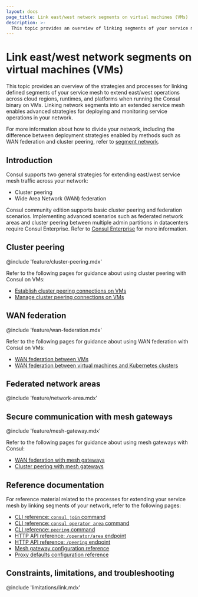 ```yaml
---
layout: docs
page_title: Link east/west network segments on virtual machines (VMs)
description: >-
  This topic provides an overview of linking segments of your service mesh in an east/west direction on virtual machines (VMs). You can extend your service mesh across regions, runtimes, and cloud providers with cluster peering or WAN federation.
---
```


# Link east/west network segments on virtual machines (VMs)

This topic provides an overview of the strategies and processes for linking defined segments of your service mesh to extend east/west operations across cloud regions, runtimes, and platforms when running the Consul binary on VMs. Linking network segments into an extended service mesh enables advanced strategies for deploying and monitoring service operations in your network.

For more information about how to divide your network, including the difference between deployment strategies enabled by methods such as WAN federation and cluster peering, refer to [segment network](/consul/docs/segment/vm).

## Introduction

Consul supports two general strategies for extending east/west service mesh traffic across your network:

- Cluster peering
- Wide Area Network (WAN) federation

Consul community edition supports basic cluster peering and federation scenarios. Implementing advanced scenarios such as federated network areas and cluster peering between multiple admin partitions in datacenters require Consul Enterprise. Refer to [Consul Enterprise](consul/docs/enterprise) for more information.

## Cluster peering

@include 'feature/cluster-peering.mdx'

Refer to the following pages for guidance about using cluster peering with Consul on VMs:

- [Establish cluster peering connections on VMs](/consul/docs/east-west/cluster-peering/establish/vm)
- [Manage cluster peering connections on VMs](/consul/docs/east-west/cluster-peering/manage/vms)

## WAN federation

@include 'feature/wan-federation.mdx'

Refer to the following pages for guidance about using WAN federation with Consul on VMs:

- [WAN federation between VMs](/consul/docs/east-west/wan-federation/vm)
- [WAN federation between virtual machines and Kubernetes clusters](/consul/docs/east-west/wan-federation/k8s-vm)

## Federated network areas

@include 'feature/network-area.mdx'

## Secure communication with mesh gateways

@include 'feature/mesh-gateway.mdx'

Refer to the following pages for guidance about using mesh gateways with Consul:

- [WAN federation with mesh gateways](/consul/docs/east-west/mesh-gateway/federation)
- [Cluster peering with mesh gateways](/consul/docs/east-west/mesh-gateway/cluster-peering)

## Reference documentation

For reference material related to the processes for extending your service mesh by linking segments of your network, refer to the following pages:

- [CLI reference: `consul join` command](/consul/commands/join)
- [CLI reference: `consul operator area` command](/consul/commands/operator/area)
- [CLI reference: `peering` command](/consul/commands/peering)
- [HTTP API reference: `/operator/area` endpoint](/consul/api-docs/operator/area)
- [HTTP API reference: `/peering` endpoint](/consul/api-docs/peering)
- [Mesh gateway configuration reference](/consul/docs/reference/proxy/connect-proxy)
- [Proxy defaults configuration reference](/consul/docs/reference/config-entry/proxy-defaults)

## Constraints, limitations, and troubleshooting

@include 'limitations/link.mdx'
